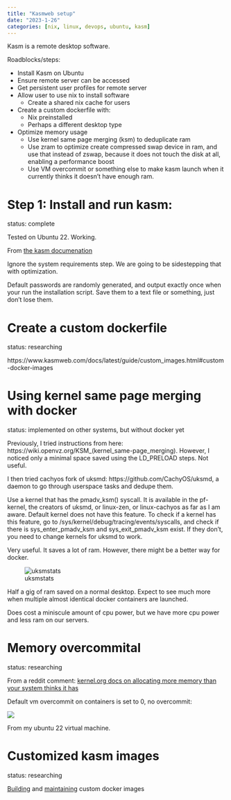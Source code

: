 ```yaml
---
title: "Kasmweb setup"
date: "2023-1-26"
categories: [nix, linux, devops, ubuntu, kasm]
---
```


Kasm is a remote desktop software.


Roadblocks/steps: 

* Install Kasm on Ubuntu
* Ensure remote server can be accessed
* Get persistent user profiles for remote server 
* Allow user to use nix to install software
    * Create a shared nix cache for users
* Create a custom dockerfile with: 
    * Nix preinstalled
    * Perhaps a different desktop type
* Optimize memory usage
    * Use kernel same page merging (ksm) to deduplicate ram
    * Use zram to optimize create  compressed swap device in ram, and use that instead of zswap, because it does not touch the disk at all, enabling a performance boost
    * Use VM overcommit or something else to make kasm launch when it currently thinks it doesn't have enough ram. 


# Step 1: Install and run kasm:

status: complete

Tested on Ubuntu 22. Working.

From [the kasm documenation](https://www.kasmweb.com/docs/latest/install/single_server_install.html)

Ignore the system requirements step. We are going to be sidestepping that with optimization.

Default passwords are randomly generated, and output exactly once when your run the installation script. Save them to a text file or something, just don't lose them. 

# Create a custom dockerfile
status: researching

https://www.kasmweb.com/docs/latest/guide/custom_images.html#custom-docker-images

# Using kernel same page merging with docker
status: implemented on other systems, but without docker yet

Previously, I tried instructions from here: https://wiki.openvz.org/KSM_(kernel_same-page_merging). However, I noticed only a minimal space saved using the LD_PRELOAD steps. Not useful. 

I then tried cachyos fork of uksmd: https://github.com/CachyOS/uksmd, a daemon to go through userspace tasks and dedupe them.

Use a kernel that has the pmadv_ksm() syscall. It is available in the pf-kernel, the creators of uksmd, or linux-zen, or linux-cachyos as far as I am aware. Default kernel does not have this feature. To check if a kernel has this feature, go to /sys/kernel/debug/tracing/events/syscalls, and check if there is sys_enter_pmadv_ksm
and sys_exit_pmadv_ksm exist. If they don't, you need to change kernels for uksmd to work. 

Very useful. It saves a lot of ram. However, there might be a better way for docker. 

![uksmstats](uksmdstatsdesktop.png)

Half a gig of ram saved on a normal desktop. Expect to see much more when multiple almost identical docker containers are launched. 

Does cost a miniscule amount of cpu power, but we have more cpu power and less ram on our servers. 

# Memory overcommital
status: researching

From a reddit comment: [kernel.org docs on allocating more memory than your system thinks it has](https://www.kernel.org/doc/Documentation/vm/overcommit-accounting)

Default vm overcommit on containers is set to 0, no overcommit:

![](defaultvmovercommit.png)

From my ubuntu 22 virtual machine.

# Customized kasm images
status: researching

[Building](https://www.kasmweb.com/docs/latest/how_to/building_images.html) and [maintaining](https://www.kasmweb.com/docs/latest/how_to/building_images.html) custom docker images





